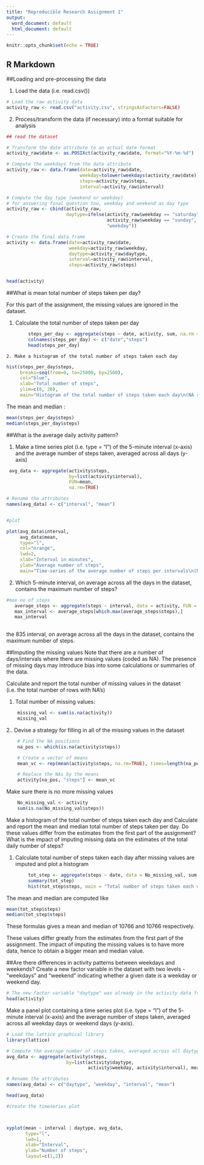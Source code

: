 ---
title: "Reproducible Research Assignment 1"
output:
  word_document: default
  html_document: default
---

```{r setup, include=FALSE}
knitr::opts_chunk$set(echo = TRUE)
```

## R Markdown



##Loading and pre-processing the data

1. Load the data (i.e. read.csv())

```{r read}
# Load the raw activity data
activity_raw <- read.csv("activity.csv", stringsAsFactors=FALSE)
```


2. Process/transform the data (if necessary) into a format suitable for analysis
```{r read data}
## read the dataset 	

# Transform the date attribute to an actual date format
activity_raw$date <- as.POSIXct(activity_raw$date, format="%Y-%m-%d")

# Compute the weekdays from the date attribute
activity_raw <- data.frame(date=activity_raw$date, 
                           weekday=tolower(weekdays(activity_raw$date)), 
                           steps=activity_raw$steps, 
                           interval=activity_raw$interval)

# Compute the day type (weekend or weekday)
# for answering final question too, weekday and weekend as day type
activity_raw <- cbind(activity_raw, 
                      daytype=ifelse(activity_raw$weekday == "saturday" | 
                                     activity_raw$weekday == "sunday", "weekend", 
                                     "weekday"))

# Create the final data.frame
activity <- data.frame(date=activity_raw$date, 
                       weekday=activity_raw$weekday, 
                       daytype=activity_raw$daytype, 
                       interval=activity_raw$interval,
                       steps=activity_raw$steps)


head(activity)
```
##What is mean total number of steps taken per day?

For this part of the assignment, the missing values are ignored in the dataset.

1. Calculate the total number of steps taken per day

```{r calculate steps}
		steps_per_day <- aggregate(steps ~ date, activity, sum, na.rm = TRUE)
		colnames(steps_per_day) <- c("date","steps")
		head(steps_per_day)

```

	2. Make a histogram of the total number of steps taken each day
	
```{r histogram of no of steps}	
hist(steps_per_day$steps, 
     breaks=seq(from=0, to=25000, by=2500),
     col="blue", 
     xlab="Total number of steps", 
     ylim=c(0, 20), 
     main="Histogram of the total number of steps taken each day\n(NA removed)")
```

The mean and median :

```{r mean and median}
mean(steps_per_day$steps)
median(steps_per_day$steps)
```


##What is the average daily activity pattern?

1. Make a time series plot (i.e. type = "l") of the 5-minute interval (x-axis) and the average number of steps taken, averaged across all days (y-axis)

```{r time series plot}
 avg_data <- aggregate(activity$steps, 
                       by=list(activity$interval), 
                       FUN=mean, 
                       na.rm=TRUE)

# Rename the attributes
names(avg_data) <- c("interval", "mean")


#plot

plot(avg_data$interval, 
     avg_data$mean, 
     type="l", 
     col="orange", 
     lwd=2, 
     xlab="Interval in minutes", 
     ylab="Average number of steps", 
     main="Time-series of the average number of steps per intervals\n(NA removed)")


```

2. Which 5-minute interval, on average across all the days in the dataset, contains the maximum number of steps?

```{r max no of steps}

#max no of steps
   average_steps <- aggregate(steps ~ interval, data = activity, FUN = mean)
   max_interval <- average_steps[which.max(average_steps$steps),]
   max_interval 
    
```    
the 835 interval, on average across all the days in the dataset, contains the maximum number of steps.



##Imputing the missing values
Note that there are a number of days/intervals where there are missing values (coded as NA). The presence of missing days may introduce bias into some calculations or summaries of the data.

Calculate and report the total number of missing values in the dataset (i.e. the total number of rows with NA's)

1. Total number of missing values:

```{r calculate missing values}
    missing_val <- sum(is.na(activity))
    missing_val
```

2.. Devise a strategy for filling in all of the missing values in the dataset
```{r filling in NA}

    # Find the NA positions
    na_pos <- which(is.na(activity$steps))

    # Create a vector of means
    mean_vc <- rep(mean(activity$steps, na.rm=TRUE), times=length(na_pos))

    # Replace the NAs by the means
    activity[na_pos, "steps"] <- mean_vc

```

Make sure there is no more missing values    

```{r check missing values}
    No_missing_val <- activity
    sum(is.na(No_missing_val$steps))
```

Make a histogram of the total number of steps taken each day and Calculate and report the mean and median total number of steps taken per day. Do these values differ from the estimates from the first part of the assignment? What is the impact of imputing missing data on the estimates of the total daily number of steps?


1. Calculate total number of steps taken each day after missing values are imputed and plot a histogram

```{r calculate total no of steps no NA}
        tot_step <- aggregate(steps ~ date, data = No_missing_val, sum, na.rm = TRUE)
        summary(tot_step)
        hist(tot_step$steps, main = "Total number of steps taken each day (NAs imputed)", xlab = "day",ylab = "Frequency", col = "orange")

```

The mean and median are computed like

```{r mean and median NA imputed}
mean(tot_step$steps)
median(tot_step$steps)
```

These formulas gives a mean and median of 10766 and 10766 respectively.

These values differ greatly from the estimates from the first part of the assignment. The impact of imputing the missing values is to have more data, hence to obtain a bigger mean and median value.


##Are there differences in activity patterns between weekdays and weekends?
Create a new factor variable in the dataset with two levels - "weekdays" and "weekend" indicating whether a given date is a weekday or weekend day.

```{r weekend and weekday type}
# The new factor variable "daytype" was already in the activity data frame
head(activity)
```

Make a panel plot containing a time series plot (i.e. type = "l") of the 5- minute interval (x-axis) and the average number of steps taken, averaged across all weekday days or weekend days (y-axis).

```{r weekend and weekday plot}
# Load the lattice graphical library
library(lattice)

# Compute the average number of steps taken, averaged across all daytype variable
avg_data <- aggregate(activity$steps, 
                      by=list(activity$daytype, 
                              activity$weekday, activity$interval), mean)

# Rename the attributes
names(avg_data) <- c("daytype", "weekday", "interval", "mean")

head(avg_data)

#create the timeseries plot



xyplot(mean ~ interval | daytype, avg_data, 
       type="l", 
       lwd=1, 
       xlab="Interval", 
       ylab="Number of steps", 
       layout=c(1,2))

```